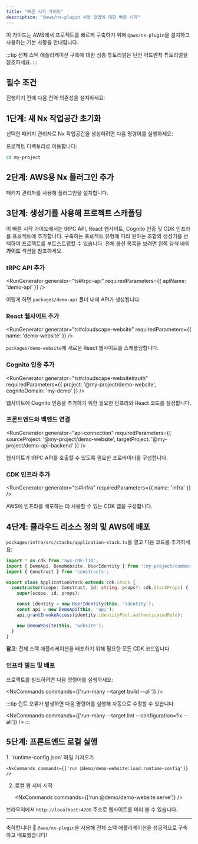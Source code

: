 ```yaml
---
title: "빠른 시작 가이드"
description: "@aws/nx-plugin 사용 방법에 대한 빠른 시작"
---
```





이 가이드는 AWS에서 프로젝트를 빠르게 구축하기 위해 `@aws/nx-plugin`을 설치하고 사용하는 기본 사항을 안내합니다.

:::tip
전체 스택 애플리케이션 구축에 대한 심층 튜토리얼은 <Link path="get_started/tutorials/dungeon-game/overview">던전 어드벤처 튜토리얼</Link>을 참조하세요.
:::

## 필수 조건

진행하기 전에 다음 전역 의존성을 설치하세요:

<Snippet name="prerequisites" />

## 1단계: 새 Nx 작업공간 초기화

선택한 패키지 관리자로 Nx 작업공간을 생성하려면 다음 명령어를 실행하세요:

<CreateNxWorkspaceCommand workspace="my-project" />

프로젝트 디렉토리로 이동합니다:

```sh
cd my-project
```

## 2단계: AWS용 Nx 플러그인 추가

패키지 관리자를 사용해 플러그인을 설치합니다.

<InstallCommand dev pkg="@aws/nx-plugin" />

## 3단계: 생성기를 사용해 프로젝트 스캐폴딩

이 빠른 시작 가이드에서는 tRPC API, React 웹사이트, Cognito 인증 및 CDK 인프라를 프로젝트에 추가합니다.
구축하는 프로젝트 유형에 따라 원하는 조합의 생성기를 선택하여 프로젝트를 부트스트랩할 수 있습니다. 전체 옵션 목록을 보려면 왼쪽 탐색 바의 __가이드__ 섹션을 참조하세요.

### tRPC API 추가

<RunGenerator generator="ts#trpc-api" requiredParameters={{ apiName: 'demo-api' }} />

이렇게 하면 `packages/demo-api` 폴더 내에 API가 생성됩니다.

### React 웹사이트 추가

<RunGenerator generator="ts#cloudscape-website" requiredParameters={{ name: 'demo-website' }} />

`packages/demo-website`에 새로운 React 웹사이트를 스캐폴딩합니다.

### Cognito 인증 추가

<RunGenerator generator="ts#cloudscape-website#auth" requiredParameters={{ project: '@my-project/demo-website', cognitoDomain: 'my-demo' }} />

웹사이트에 Cognito 인증을 추가하기 위한 필요한 인프라와 React 코드를 설정합니다.

### 프론트엔드와 백엔드 연결

<RunGenerator generator="api-connection" requiredParameters={{ sourceProject: '@my-project/demo-website', targetProject: '@my-project/demo-api-backend' }} />

웹사이트가 tRPC API를 호출할 수 있도록 필요한 프로바이더를 구성합니다.

### CDK 인프라 추가

<RunGenerator generator="ts#infra" requiredParameters={{ name: 'infra' }} />

AWS에 인프라를 배포하는 데 사용할 수 있는 CDK 앱을 구성합니다.

## 4단계: 클라우드 리소스 정의 및 AWS에 배포

`packages/infra/src/stacks/application-stack.ts`를 열고 다음 코드를 추가하세요:

```typescript
import * as cdk from 'aws-cdk-lib';
import { DemoApi, DemoWebsite, UserIdentity } from ':my-project/common-constructs';
import { Construct } from 'constructs';

export class ApplicationStack extends cdk.Stack {
  constructor(scope: Construct, id: string, props?: cdk.StackProps) {
    super(scope, id, props);

    const identity = new UserIdentity(this, 'identity');
    const api = new DemoApi(this, 'api');
    api.grantInvokeAccess(identity.identityPool.authenticatedRole);

    new DemoWebsite(this, 'website');
  }
}
```
__참고__: 전체 스택 애플리케이션을 배포하기 위해 필요한 모든 CDK 코드입니다.

### 인프라 빌드 및 배포

프로젝트를 빌드하려면 다음 명령어를 실행하세요:

<NxCommands commands={['run-many --target build --all']} />

:::tip
린트 오류가 발생하면 다음 명령어를 실행해 자동으로 수정할 수 있습니다.

<NxCommands commands={['run-many --target lint --configuration=fix --all']} />
:::

## 5단계: 프론트엔드 로컬 실행

<Steps>
1. `runtime-config.json` 파일 가져오기

    <NxCommands commands={['run @demo/demo-website:load:runtime-config']} />

2. 로컬 웹 서버 시작

    <NxCommands commands={['run @demo/demo-website:serve']} />
</Steps>

브라우저에서 `http://localhost:4200` 주소로 웹사이트를 미리 볼 수 있습니다.

---

축하합니다! 🎉 `@aws/nx-plugin`을 사용해 전체 스택 애플리케이션을 성공적으로 구축하고 배포했습니다!